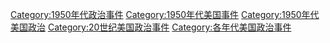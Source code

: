 [[Category:1950年代政治事件|Category:1950年代政治事件]]
[[Category:1950年代美国事件|Category:1950年代美国事件]]
[[Category:1950年代美国政治|Category:1950年代美国政治]]
[[Category:20世纪美国政治事件|Category:20世纪美国政治事件]]
[[Category:各年代美国政治事件|Category:各年代美国政治事件]]